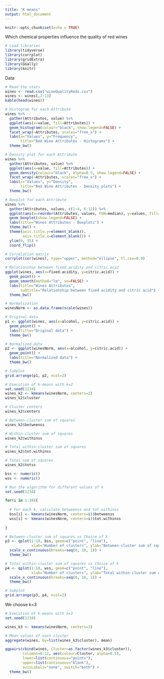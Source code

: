 ```yaml
---
title: "K means"
output: html_document
---
```


```r
knitr::opts_chunk$set(echo = TRUE)
```

Which chemical properties influence the quality of red wines

```r
# Load libraries
library(tidyverse)
library(corrplot)
library(gridExtra)
library(GGally)
library(knitr)
```

Data
```r
# Read the stats
wines <- read.csv("wineQualityReds.csv")
wines <- wines[,2:13]
kable(head(wines))
```

```r
# Histogram for each Attribute
wines %>%
  gather(Attributes, value) %>%
  ggplot(aes(x=value, fill=Attributes)) +
  geom_histogram(colour="black", show.legend=FALSE) +
  facet_wrap(~Attributes, scales="free_x") +
  labs(x="Values", y="Frequency",
       title="Red Wine Attributes - Histograms") +
  theme_bw()
```


```r
# Density plot for each Attribute
wines %>%
  gather(Attributes, value) %>%
  ggplot(aes(x=value, fill=Attributes)) +
  geom_density(colour="black", alpha=0.5, show.legend=FALSE) +
  facet_wrap(~Attributes, scales="free_x") +
  labs(x="Values", y="Density",
       title="Red Wine Attributes - Density plots") +
  theme_bw()
```


```r
# Boxplot for each Attribute  
wines %>%
  gather(Attributes, values, c(1:4, 6:12)) %>%
  ggplot(aes(x=reorder(Attributes, values, FUN=median), y=values, fill=Attributes)) +
  geom_boxplot(show.legend=FALSE) +
  labs(title="Wines Attributes - Boxplots") +
  theme_bw() +
  theme(axis.title.y=element_blank(),
        axis.title.x=element_blank()) +
  ylim(0, 35) +
  coord_flip()
```


```r
# Correlation matrix 
corrplot(cor(wines), type="upper", method="ellipse", tl.cex=0.9)
```



```r
# Relationship between fixed.acidity and citric.acid
ggplot(wines, aes(x=fixed.acidity, y=citric.acid)) +
  geom_point() +
  geom_smooth(method="lm", se=FALSE) +
  labs(title="Wines Attributes",
       subtitle="Relationship between fixed acidity and citric acid") +
  theme_bw()
```



```r
# Normalization
winesNorm <- as.data.frame(scale(wines))

# Original data
p1 <- ggplot(wines, aes(x=alcohol, y=citric.acid)) +
  geom_point() +
  labs(title="Original data") +
  theme_bw()

# Normalized data 
p2 <- ggplot(winesNorm, aes(x=alcohol, y=citric.acid)) +
  geom_point() +
  labs(title="Normalized data") +
  theme_bw()

# Subplot
grid.arrange(p1, p2, ncol=2)

```


```r
# Execution of k-means with k=2
set.seed(1234)
wines_k2 <- kmeans(winesNorm, centers=2)
wines_k2$cluster
```


```r
# Cluster centers
wines_k2$centers
```

```r
# Between-cluster sum of squares
wines_k2$betweenss
```

```r
# Within-cluster sum of squares
wines_k2$withinss
```

```r
# Total within-cluster sum of squares 
wines_k2$tot.withinss
```

```r
# Total sum of squares
wines_k2$totss
```


```r
bss <- numeric()
wss <- numeric()

# Run the algorithm for different values of k 
set.seed(1234)

for(i in 1:10){
  
  # For each k, calculate betweenss and tot.withinss
  bss[i] <- kmeans(winesNorm, centers=i)$betweenss
  wss[i] <- kmeans(winesNorm, centers=i)$tot.withinss
  
}

# Between-cluster sum of squares vs Choice of k
p3 <- qplot(1:10, bss, geom=c("point", "line"), 
            xlab="Number of clusters", ylab="Between-cluster sum of squares") +
  scale_x_continuous(breaks=seq(0, 10, 1)) +
  theme_bw()

# Total within-cluster sum of squares vs Choice of k
p4 <- qplot(1:10, wss, geom=c("point", "line"),
            xlab="Number of clusters", ylab="Total within-cluster sum of squares") +
  scale_x_continuous(breaks=seq(0, 10, 1)) +
  theme_bw()
```


```r
# Subplot
grid.arrange(p3, p4, ncol=2)
```

We choose k=3


```r
# Execution of k-means with k=3
set.seed(1234)

wines_k3 <- kmeans(winesNorm, centers=3)

# Mean values of each cluster
aggregate(wines, by=list(wines_k3$cluster), mean)
```


```r
ggpairs(cbind(wines, Cluster=as.factor(wines_k3$cluster)),
        columns=6:12, aes(colour=Cluster, alpha=0.5),
        lower=list(continuous="points"),
        upper=list(continuous="blank"),
        axisLabels="none", switch="both") +
  theme_bw()
```







